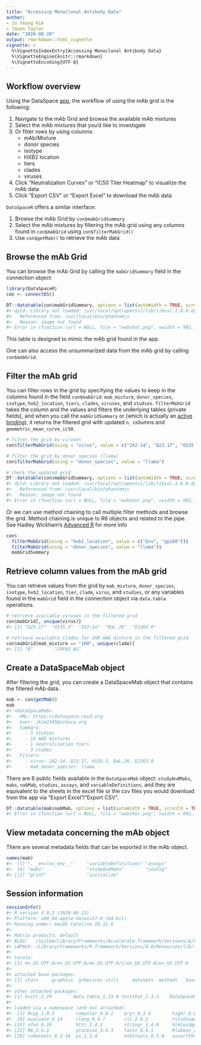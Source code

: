 ```yaml
---
title: "Accessing Monoclonal Antibody Data"
author:
- Ju Yeong Kim
- Jason Taylor
date: "2020-08-20"
output: rmarkdown::html_vignette
vignette: >
  %\VignetteIndexEntry{Accessing Monoclonal Antibody Data}
  %\VignetteEngine{knitr::rmarkdown}
  %\VignetteEncoding{UTF-8}
---
```





## Workflow overview

Using the DataSpace [app](https://dataspace.cavd.org/cds/CAVD/app.view#mabgrid), the workflow of using the mAb grid is the following:

1. Navigate to the mAb Grid and browse the available mAb mixtures
2. Select the mAb mixtures that you'd like to investigate
3. Or filter rows by using columns:
    - mAb/Mixture
    - donor species
    - isotype
    - HXB2 location
    - tiers
    - clades
    - viruses
4. Click "Neutralization Curves" or "IC50 Titer Heatmap" to visualize the mAb data
5. Click "Export CSV" or "Export Excel" to download the mAb data

`DataSpaceR` offers a similar interface:

1. Browse the mAb Grid by `con$mabGridSummary`
2. Select the mAb mixtures by filtering the mAb grid using any columns found in `con$mabGrid` using `con$filterMabGrid()`
3. Use `con$getMab()` to retrieve the mAb data


## Browse the mAb Grid

You can browse the mAb Grid by calling the `mabGridSummary` field in the connection object:


```r
library(DataSpaceR)
con <- connectDS()

DT::datatable(con$mabGridSummary, options = list(autoWidth = TRUE, scrollX = TRUE))
#> dyld: Library not loaded: /usr/local/opt/openssl/lib/libssl.1.0.0.dylib
#>   Referenced from: /usr/local/bin/phantomjs
#>   Reason: image not found
#> Error in (function (url = NULL, file = "webshot.png", vwidth = 992, vheight = 744, : webshot.js returned failure value: -6
```

This table is designed to mimic the mAb grid found in the app.

One can also access the unsummarized data from the mAb grid by calling `con$mabGrid`.

## Filter the mAb grid

You can filter rows in the grid by specifying the values to keep in the columns found in the field `con$mabGrid`: `mab_mixture`, `donor_species`, `isotype`, `hxb2_location`, `tiers`, `clades`, `viruses`, and `studies`. `filterMabGrid` takes the column and the values and filters the underlying tables (private fields), and when you call the `mabGridSummary` or (which is actually an [active binding](https://r6.r-lib.org/articles/Introduction.html#active-bindings)), it returns the filtered grid with updated `n_` columns and `geometric_mean_curve_ic50`.


```r
# filter the grid by viruses
con$filterMabGrid(using = "virus", value = c("242-14", "Q23.17", "6535.3", "BaL.26", "DJ263.8"))

# filter the grid by donor species (llama)
con$filterMabGrid(using = "donor_species", value = "llama")

# check the updated grid
DT::datatable(con$mabGridSummary, options = list(autoWidth = TRUE, scrollX = TRUE))
#> dyld: Library not loaded: /usr/local/opt/openssl/lib/libssl.1.0.0.dylib
#>   Referenced from: /usr/local/bin/phantomjs
#>   Reason: image not found
#> Error in (function (url = NULL, file = "webshot.png", vwidth = 992, vheight = 744, : webshot.js returned failure value: -6
```

Or we can use method chaining to call multiple filter methods and browse the grid. Method chaining is unique to R6 objects and related to the pipe. See Hadley Wickham's [Advanced R](https://adv-r.hadley.nz/r6.html) for more info


```r
con$
  filterMabGrid(using = "hxb2_location", value = c("Env", "gp160"))$
  filterMabGrid(using = "donor_species", value = "llama")$
  mabGridSummary
```


## Retrieve column values from the mAb grid

You can retrieve values from the grid by `mab_mixture`, `donor_species`, `isotype`, `hxb2_location`, `tier`, `clade`, `virus`, and `studies`, or any variables found in the `mabGrid` field in the connection object via `data.table` operations.


```r
# retrieve available viruses in the filtered grid
con$mabGrid[, unique(virus)]
#> [1] "Q23.17"  "6535.3"  "242-14"  "BaL.26"  "DJ263.8"

# retrieve available clades for 1H9 mAb mixture in the filtered grid
con$mabGrid[mab_mixture == "1H9", unique(clade)]
#> [1] "B"        "CRF02_AG"
```


## Create a DataSpaceMab object

After filtering the grid, you can create a DataSpaceMab object that contains the filtered mAb data.


```r
mab <- con$getMab()
mab
#> <DataSpaceMab>
#>   URL: https://dataspace.cavd.org
#>   User: jkim2345@scharp.org
#>   Summary:
#>     - 3 studies
#>     - 14 mAb mixtures
#>     - 1 neutralization tiers
#>     - 3 clades
#>   Filters:
#>     - virus: 242-14, Q23.17, 6535.3, BaL.26, DJ263.8
#>     - mab_donor_species: llama
```

There are 6 public fields available in the `DataSpaceMab` object: `studyAndMabs`, `mabs`, `nabMab`, `studies`, `assays`, and `variableDefinitions`, and they are equivalent to the sheets in the excel file or the csv files you would download from the app via "Export Excel"/"Export CSV". 


```r
DT::datatable(mab$nabMab, options = list(autoWidth = TRUE, scrollX = TRUE))
#> Error in (function (url = NULL, file = "webshot.png", vwidth = 992, vheight = 744, : webshot.js returned failure value: -6
```

## View metadata concerning the mAb object

There are several metadata fields that can be exported in the mAb object.


```r
names(mab)
#>  [1] ".__enclos_env__"     "variableDefinitions" "assays"              "studies"             "nabMab"             
#>  [6] "mabs"                "studyAndMabs"        "config"              "clone"               "refresh"            
#> [11] "print"               "initialize"
```

## Session information


```r
sessionInfo()
#> R version 4.0.2 (2020-06-22)
#> Platform: x86_64-apple-darwin17.0 (64-bit)
#> Running under: macOS Catalina 10.15.6
#> 
#> Matrix products: default
#> BLAS:   /System/Library/Frameworks/Accelerate.framework/Versions/A/Frameworks/vecLib.framework/Versions/A/libBLAS.dylib
#> LAPACK: /Library/Frameworks/R.framework/Versions/4.0/Resources/lib/libRlapack.dylib
#> 
#> locale:
#> [1] en_US.UTF-8/en_US.UTF-8/en_US.UTF-8/C/en_US.UTF-8/en_US.UTF-8
#> 
#> attached base packages:
#> [1] stats     graphics  grDevices utils     datasets  methods   base     
#> 
#> other attached packages:
#> [1] knitr_1.29        data.table_1.13.0 testthat_2.3.2    DataSpaceR_0.7.4 
#> 
#> loaded via a namespace (and not attached):
#>  [1] Rcpp_1.0.5        compiler_4.0.2    pryr_0.1.4        highr_0.8         tools_4.0.2       digest_0.6.25     jsonlite_1.7.0   
#>  [8] evaluate_0.14     rlang_0.4.7       cli_2.0.2         rstudioapi_0.11   crosstalk_1.1.0.1 curl_4.3          yaml_2.2.1       
#> [15] xfun_0.16         httr_1.4.2        stringr_1.4.0     htmlwidgets_1.5.1 DT_0.15           webshot_0.5.2     glue_1.4.1       
#> [22] R6_2.4.1          processx_3.4.3    fansi_0.4.1       Rlabkey_2.5.2     rmarkdown_2.3     callr_3.4.3       magrittr_1.5     
#> [29] codetools_0.2-16  ps_1.3.4          htmltools_0.5.0   assertthat_0.2.1  stringi_1.4.6     crayon_1.3.4
```
